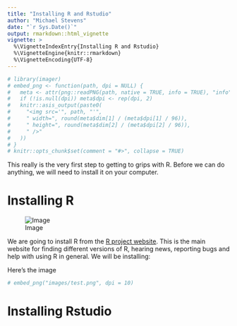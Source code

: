 ```yaml
---
title: "Installing R and Rstudio"
author: "Michael Stevens"
date: "`r Sys.Date()`"
output: rmarkdown::html_vignette
vignette: >
  %\VignetteIndexEntry{Installing R and Rstudio}
  %\VignetteEngine{knitr::rmarkdown}
  %\VignetteEncoding{UTF-8}
---
```


```r
# library(imager)
# embed_png <- function(path, dpi = NULL) {
#   meta <- attr(png::readPNG(path, native = TRUE, info = TRUE), "info")
#   if (!is.null(dpi)) meta$dpi <- rep(dpi, 2)
#   knitr::asis_output(paste0(
#     "<img src='", path, "'",
#     " width=", round(meta$dim[1] / (meta$dpi[1] / 96)),
#     " height=", round(meta$dim[2] / (meta$dpi[2] / 96)),
#     " />"
#   ))
# }
# knitr::opts_chunk$set(comment = "#>", collapse = TRUE)
```

This really is the very first step to getting to grips with R. Before we can do anything, we will need to install it on your computer.  

# Installing R 
![Image](/home/mstevens/Desktop/MAIN WORK/Bangor Workshop/Rgeoprofile/docs/articles/test.png)

We are going to install R from the [R project website](https://www.r-project.org/). This is the main website for finding different versions of R, hearing news, reporting bugs and help with using R in general. We will be installing:

Here's the image 

 ```r
# embed_png("images/test.png", dpi = 10)
```

# Installing Rstudio
